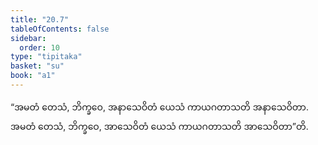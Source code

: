 ```yaml
---
title: "20.7"
tableOfContents: false
sidebar:
  order: 10
type: "tipitaka"
basket: "su"
book: "a1"
---
```



<DynamicBreadcrumb />

<Division number="606" book="a1">

<Paragraph number="475" book="a1">
“အမတံ တေသံ, ဘိက္ခဝေ, အနာသေဝိတံ ယေသံ ကာယဂတာသတိ အနာသေဝိတာ. အမတံ တေသံ, ဘိက္ခဝေ, အာသေဝိတံ ယေသံ ကာယဂတာသတိ အာသေဝိတာ”တိ.
</Paragraph>
</Division>